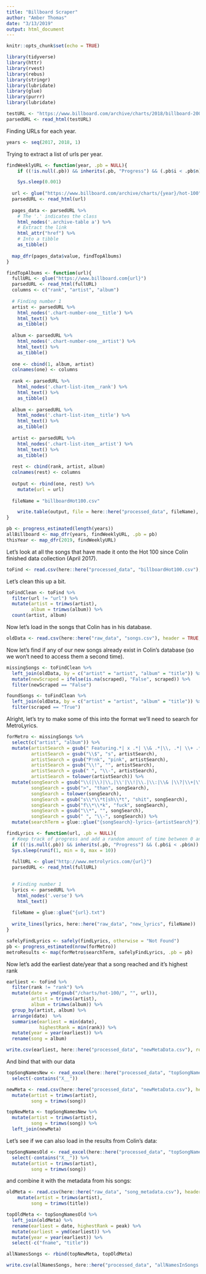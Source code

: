 ```yaml
---
title: "Billboard Scraper"
author: "Amber Thomas"
date: "3/13/2019"
output: html_document
---
```


```r
knitr::opts_chunk$set(echo = TRUE)
```

```r
library(tidyverse)
library(httr)
library(rvest)
library(rebus)
library(stringr)
library(lubridate)
library(glue)
library(purrr)
library(lubridate)
```
```r
testURL <- "https://www.billboard.com/archive/charts/2018/billboard-200" 
parsedURL <- read_html(testURL)

```

Finding URLs for each year.

```r
years <- seq(2017, 2018, 1)
```

Trying to extract a list of urls per year.

```r
findWeeklyURL <- function(year, .pb = NULL){
	if ((!is.null(.pb)) && inherits(.pb, "Progress") && (.pb$i < .pb$n)) .pb$tick()$print()

	Sys.sleep(0.001)
  		
  url <- glue("https://www.billboard.com/archive/charts/{year}/hot-100")
  parsedURL <- read_html(url)
  
  pages_data <- parsedURL %>% 
    # The '.' indicates the class
    html_nodes('.archive-table a') %>% 
    # Extract the link
    html_attr("href") %>% 
    # Into a tibble
    as_tibble()
  
  map_dfr(pages_data$value, findTopAlbums)
}
```

```r
findTopAlbums <- function(url){
  fullURL <- glue("https://www.billboard.com{url}")
  parsedURL <- read_html(fullURL)
  columns <- c("rank", "artist", "album")
  
  # Finding number 1
  artist <- parsedURL %>% 
    html_nodes('.chart-number-one__title') %>% 
    html_text() %>% 
    as_tibble()
  
  album <- parsedURL %>% 
    html_nodes('.chart-number-one__artist') %>% 
    html_text() %>% 
    as_tibble()
  
  one <- cbind(1, album, artist) 
  colnames(one) <- columns
  
  rank <- parsedURL %>% 
    html_nodes('.chart-list-item__rank') %>% 
    html_text() %>% 
    as_tibble()
  
  album <- parsedURL %>% 
    html_nodes('.chart-list-item__title') %>% 
    html_text() %>% 
    as_tibble()
  
  artist <- parsedURL %>% 
    html_nodes('.chart-list-item__artist') %>% 
    html_text() %>% 
    as_tibble()
  
  rest <- cbind(rank, artist, album)
  colnames(rest) <- columns
  
  output <- rbind(one, rest) %>% 
    mutate(url = url)
  
  fileName = "billboardHot100.csv"

	write.table(output, file = here::here("processed_data", fileName), row.names = FALSE, append = TRUE, sep = ",", col.names = !file.exists(fileName))
}
```

```r
pb <- progress_estimated(length(years))
allBillboard <- map_dfr(years, findWeeklyURL, .pb = pb)
thisYear <- map_dfr(2019, findWeeklyURL)
```

Let's look at all the songs that have made it onto the Hot 100 since Colin finished data collection (April 2017). 

```r
toFind <- read.csv(here::here("processed_data", "billboardHot100.csv"), header = TRUE, stringsAsFactors = FALSE )
```

Let's clean this up a bit.

```r
toFindClean <- toFind %>% 
  filter(url != "url") %>%
  mutate(artist = trimws(artist),
         album = trimws(album)) %>% 
  count(artist, album)
```

Now let's load in the songs that Colin has in his database. 

```r
oldData <- read.csv(here::here("raw_data", "songs.csv"), header = TRUE, stringsAsFactors = FALSE)
```

Now let's find if any of our new songs already exist in Colin's database (so we won't need to access them a second time). 

```r
missingSongs <- toFindClean %>% 
  left_join(oldData, by = c("artist" = "artist", "album" = "title")) %>% 
  mutate(newScraped = ifelse(is.na(scraped), "False", scraped)) %>% 
  filter(newScraped == "False")

foundSongs <- toFindClean %>% 
  left_join(oldData, by = c("artist" = "artist", "album" = "title")) %>% 
  filter(scraped == "True")
```

Alright, let's try to make some of this into the format we'll need to search for MetroLyrics. 

```r
forMetro <- missingSongs %>% 
  select(c("artist", "album")) %>% 
  mutate(artistSearch = gsub(" Featuring.*| x .*| \\& .*|\\, .*| \\+ .*| X .*|\\.|\\'| Feauring.*| With .*|\\*| \\/ .*", "", artist),
         artistSearch = gsub("\\$", "s", artistSearch),
         artistSearch = gsub("P!nk", "pink", artistSearch),
         artistSearch = gsub("\\!", "", artistSearch),
         artistSearch = gsub(" ", "\\-", artistSearch),
         artistSearch = tolower(artistSearch)) %>% 
  mutate(songSearch = gsub("\\(|\\)|\\,|\\'|\\!|\\.|\\:|\\& |\\?|\\+|\\-|\\/ |%", "", album),
         songSearch = gsub(">", "than", songSearch),
         songSearch = tolower(songSearch),
         songSearch = gsub("s\\*\\*t|sh\\*t", "shit", songSearch),
         songSearch = gsub("f\\*\\*k", "fuck", songSearch),
         songSearch = gsub("\\*", "", songSearch),
         songSearch = gsub(" ", "\\-", songSearch)) %>% 
  mutate(searchTerm = glue::glue("{songSearch}-lyrics-{artistSearch}"))
```

```r
findLyrics <- function(url, .pb = NULL){
  # Keep track of progress and add a random amount of time between 0 and 5 seconds in between each call
  if ((!is.null(.pb)) && inherits(.pb, "Progress") && (.pb$i < .pb$n)) .pb$tick()$print()
  Sys.sleep(runif(1, min = 0, max = 10))
  
  fullURL <- glue("http://www.metrolyrics.com/{url}")
  parsedURL <- read_html(fullURL)

  
  # Finding number 1
  lyrics <- parsedURL %>% 
    html_nodes('.verse') %>% 
    html_text() 
  
  fileName = glue::glue("{url}.txt")
  
  write_lines(lyrics, here::here("raw_data", "new_lyrics", fileName))
}
```

```r
safelyFindLyrics <- safely(findLyrics, otherwise = "Not Found")
pb <- progress_estimated(nrow(forMetro))
metroResults <- map(forMetro$searchTerm, safelyFindLyrics, .pb = pb)
```

Now let's add the earliest date/year that a song reached and it's highest rank

```r
earliest <- toFind %>% 
  filter(rank != "rank") %>% 
  mutate(date = ymd(gsub("/charts/hot-100/", "", url)),
         artist = trimws(artist),
         album = trimws(album)) %>% 
  group_by(artist, album) %>% 
  arrange(date)  %>% 
  summarise(earliest = min(date),
            highestRank = min(rank)) %>% 
  mutate(year = year(earliest)) %>% 
  rename(song = album)

write.csv(earliest, here::here("processed_data", "newMetaData.csv"), row.names = FALSE)
```

And bind that with our data

```r
topSongNamesNew <- read_excel(here::here("processed_data", "topSongNamesNewXL.xlsx")) %>% 
  select(-contains("X__"))

newMeta <- read.csv(here::here("processed_data", "newMetaData.csv"), header = TRUE, stringsAsFactors = FALSE) %>% 
  mutate(artist = trimws(artist),
         song = trimws(song))

topNewMeta <- topSongNamesNew %>% 
  mutate(artist = trimws(artist),
         song = trimws(song)) %>% 
  left_join(newMeta)
```

Let's see if we can also load in the results from Colin's data: 

```r
topSongNamesOld <- read_excel(here::here("processed_data", "topSongNamesUpdate.xlsx")) %>% 
  select(-contains("X__")) %>% 
  mutate(artist = trimws(artist),
         song = trimws(song))
```

and combine it with the metadata from his songs:

```r
oldMeta <- read.csv(here::here("raw_data", "song_metadata.csv"), header = TRUE, stringsAsFactors = FALSE) %>% 
    mutate(artist = trimws(artist),
         song = trimws(title))

topOldMeta <- topSongNamesOld %>% 
  left_join(oldMeta) %>% 
  rename(earliest = date, highestRank = peak) %>% 
  mutate(earliest = ymd(earliest)) %>% 
  mutate(year = year(earliest)) %>% 
  select(-c("fname", "title"))

allNamesSongs <- rbind(topNewMeta, topOldMeta)

write.csv(allNamesSongs, here::here("processed_data", "allNamesInSongs.csv"), row.names = FALSE)
```



